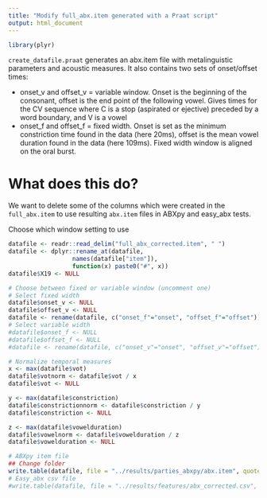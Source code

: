 ```yaml
---
title: "Modify full_abx.item generated with a Praat script"
output: html_document
---
```

```r
library(plyr)
```

`create_datafile.praat` generates an abx.item file with metalinguistic parameters and acoustic measures. It also contains two sets of onset/offset times:

- onset_v and offset_v = variable window. Onset is the beginning of the consonant, offset is the end point of the following vowel. Gives times for the CV sequence where C is a stop (aspirated or ejective) preceded by a word boundary, and V is a vowel 
- onset_f and offset_f = fixed width. Onset is set as the minimum constriction time found in the data (here 20ms), offset is the mean vowel duration found in the data (here 109ms). Fixed width window is aligned on the oral burst. 

# What does this do?
We want to delete some of the columns which were created in the `full_abx.item` to use resulting `abx.item` files in ABXpy and easy_abx tests. 

Choose which window setting to use
```r
datafile <- readr::read_delim("full_abx_corrected.item", " ")
datafile <- dplyr::rename_at(datafile, 
                  names(datafile["item"]), 
                  function(x) paste0("#", x))
datafile$X19 <- NULL

# Choose between fixed or variable window (uncomment one)
# Select fixed width
datafile$onset_v <- NULL
datafile$offset_v <- NULL
datafile <- rename(datafile, c("onset_f"="onset", "offset_f"="offset"))
# Select variable width
#datafile$onset_f <- NULL
#datafile$offset_f <- NULL
#datafile <- rename(datafile, c("onset_v"="onset", "offset_v"="offset"))

# Normalize temporal measures
x <- max(datafile$vot)
datafile$votnorm <- datafile$vot / x
datafile$vot <- NULL

y <- max(datafile$constriction) 
datafile$constrictionnorm <- datafile$constriction / y
datafile$constriction <- NULL

z <- max(datafile$vowelduration)
datafile$vowelnorm <- datafile$vowelduration / z
datafile$vowelduration <- NULL

# ABXpy item file
## Change folder
write.table(datafile, file = "../results/parties_abxpy/abx.item", quote = F, sep = " ", row.names = F, col.names = T)
# Easy_abx csv file
#write.table(datafile, file = "../results/features/abx_corrected.csv", quote = F, sep = ",", row.names = F, col.names = T)
```


